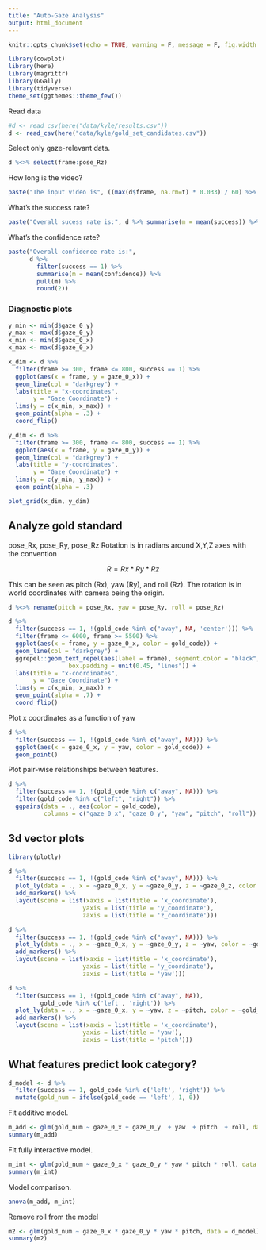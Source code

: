 ```yaml
---
title: "Auto-Gaze Analysis"
output: html_document
---
```


```r
knitr::opts_chunk$set(echo = TRUE, warning = F, message = F, fig.width = 8, fig.asp = 0.63)
```

```r
library(cowplot)
library(here)
library(magrittr)
library(GGally)
library(tidyverse)
theme_set(ggthemes::theme_few())
```

Read data

```r
#d <- read_csv(here("data/kyle/results.csv"))
d <- read_csv(here("data/kyle/gold_set_candidates.csv"))
```

Select only gaze-relevant data.

```r
d %<>% select(frame:pose_Rz)
```

How long is the video?

```r
paste("The input video is", ((max(d$frame, na.rm=t) * 0.033) / 60) %>% round(2), "minutes")
```

What's the success rate?

```r
paste("Overall sucess rate is:", d %>% summarise(m = mean(success)) %>% pull(m) %>% round(2))
```

What's the confidence rate?

```r
paste("Overall confidence rate is:", 
      d %>% 
        filter(success == 1) %>% 
        summarise(m = mean(confidence)) %>%
        pull(m) %>% 
        round(2))
```

### Diagnostic plots

```r
y_min <- min(d$gaze_0_y)
y_max <- max(d$gaze_0_y)
x_min <- min(d$gaze_0_x)
x_max <- max(d$gaze_0_x)

x_dim <- d %>% 
  filter(frame >= 300, frame <= 800, success == 1) %>% 
  ggplot(aes(x = frame, y = gaze_0_x)) + 
  geom_line(col = "darkgrey") + 
  labs(title = "x-coordinates",
       y = "Gaze Coordinate") + 
  lims(y = c(x_min, x_max)) + 
  geom_point(alpha = .3) +
  coord_flip()

y_dim <- d %>% 
  filter(frame >= 300, frame <= 800, success == 1) %>% 
  ggplot(aes(x = frame, y = gaze_0_y)) + 
  geom_line(col = "darkgrey") + 
  labs(title = "y-coordinates",
       y = "Gaze Coordinate") + 
  lims(y = c(y_min, y_max)) + 
  geom_point(alpha = .3)

plot_grid(x_dim, y_dim)
```

## Analyze gold standard

pose_Rx, pose_Ry, pose_Rz Rotation is in radians around X,Y,Z axes with the convention 

$$ R = Rx * Ry * Rz $$ 

This can be seen as pitch (Rx), yaw (Ry), and roll (Rz). The rotation is in world coordinates with camera being the origin.

```r
d %<>% rename(pitch = pose_Rx, yaw = pose_Ry, roll = pose_Rz)
```

```r
d %>% 
  filter(success == 1, !(gold_code %in% c("away", NA, 'center'))) %>% 
  filter(frame <= 6000, frame >= 5500) %>% 
  ggplot(aes(x = frame, y = gaze_0_x, color = gold_code)) + 
  geom_line(col = "darkgrey") + 
  ggrepel::geom_text_repel(aes(label = frame), segment.color = "black",
                 box.padding = unit(0.45, "lines")) +
  labs(title = "x-coordinates",
       y = "Gaze Coordinate") + 
  lims(y = c(x_min, x_max)) + 
  geom_point(alpha = .7) +
  coord_flip()
```

Plot x coordinates as a function of yaw

```r
d %>% 
  filter(success == 1, !(gold_code %in% c("away", NA))) %>% 
  ggplot(aes(x = gaze_0_x, y = yaw, color = gold_code)) + 
  geom_point() 
```

Plot pair-wise relationships between features.

```r
d %>% 
  filter(success == 1, !(gold_code %in% c("away", NA))) %>% 
  filter(gold_code %in% c("left", "right")) %>% 
  ggpairs(data = ., aes(color = gold_code),
          columns = c("gaze_0_x", "gaze_0_y", "yaw", "pitch", "roll"))
```

## 3d vector plots

```r
library(plotly)

d %>% 
  filter(success == 1, !(gold_code %in% c("away", NA))) %>% 
  plot_ly(data = ., x = ~gaze_0_x, y = ~gaze_0_y, z = ~gaze_0_z, color = ~gold_code) %>%
  add_markers() %>%
  layout(scene = list(xaxis = list(title = 'x_coordinate'),
                     yaxis = list(title = 'y_coordinate'),
                     zaxis = list(title = 'z_coordinate')))
```

```r
d %>% 
  filter(success == 1, !(gold_code %in% c("away", NA))) %>% 
  plot_ly(data = ., x = ~gaze_0_x, y = ~gaze_0_y, z = ~yaw, color = ~gold_code) %>%
  add_markers() %>%
  layout(scene = list(xaxis = list(title = 'x_coordinate'),
                     yaxis = list(title = 'y_coordinate'),
                     zaxis = list(title = 'yaw')))
```


```r
d %>% 
  filter(success == 1, !(gold_code %in% c("away", NA)),
         gold_code %in% c('left', 'right')) %>% 
  plot_ly(data = ., x = ~gaze_0_x, y = ~yaw, z = ~pitch, color = ~gold_code) %>%
  add_markers() %>%
  layout(scene = list(xaxis = list(title = 'x_coordinate'),
                     yaxis = list(title = 'yaw'),
                     zaxis = list(title = 'pitch')))
```

## What features predict look category?

```r
d_model <- d %>% 
  filter(success == 1, gold_code %in% c('left', 'right')) %>% 
  mutate(gold_num = ifelse(gold_code == 'left', 1, 0))
```


Fit additive model.

```r
m_add <- glm(gold_num ~ gaze_0_x + gaze_0_y  + yaw  + pitch  + roll, data = d_model)
summary(m_add)
```

Fit fully interactive model.

```r
m_int <- glm(gold_num ~ gaze_0_x * gaze_0_y * yaw * pitch * roll, data = d_model)
summary(m_int)
```

Model comparison. 

```r
anova(m_add, m_int)
```

Remove roll from the model

```r
m2 <- glm(gold_num ~ gaze_0_x * gaze_0_y * yaw * pitch, data = d_model)
summary(m2)
```
